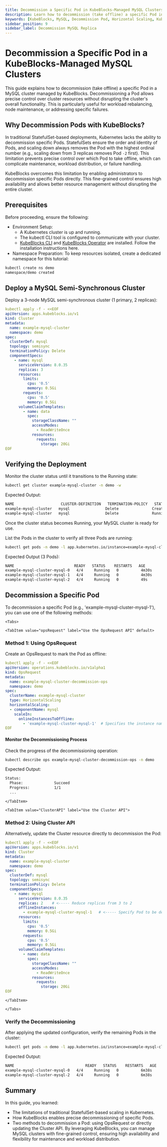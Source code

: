 ```yaml
---
title: Decommission a Specific Pod in KubeBlocks-Managed MySQL Clusters
description: Learn how to decommission (take offline) a specific Pod in a MySQL cluster managed by KubeBlocks.
keywords: [KubeBlocks, MySQL, Decommission Pod, Horizontal Scaling, Kubernetes]
sidebar_position: 9
sidebar_label: Decommission MySQL Replica
---
```





# Decommission a Specific Pod in a KubeBlocks-Managed MySQL Clusters

This guide explains how to decommission (take offline) a specific Pod in a MySQL cluster managed by KubeBlocks. Decommissioning a Pod allows precise control over cluster resources without disrupting the cluster's overall functionality. This is particularly useful for workload rebalancing, node maintenance, or addressing specific failures.

## Why Decommission Pods with KubeBlocks?

In traditional StatefulSet-based deployments, Kubernetes lacks the ability to decommission specific Pods. StatefulSets ensure the order and identity of Pods, and scaling down always removes the Pod with the highest ordinal number (e.g., scaling down from 3 replicas removes Pod `-2` first). This limitation prevents precise control over which Pod to take offline, which can complicate maintenance, workload distribution, or failure handling.

KubeBlocks overcomes this limitation by enabling administrators to decommission specific Pods directly. This fine-grained control ensures high availability and allows better resource management without disrupting the entire cluster.

## Prerequisites

Before proceeding, ensure the following:
- Environment Setup:
    - A Kubernetes cluster is up and running.
    - The kubectl CLI tool is configured to communicate with your cluster.
    - [KubeBlocks CLI](../../user_docs/references/install-kbcli) and [KubeBlocks Operator](../../user_docs/overview/install-kubeblocks) are installed. Follow the installation instructions here.
- Namespace Preparation: To keep resources isolated, create a dedicated namespace for this tutorial:

```bash
kubectl create ns demo
namespace/demo created
```

## Deploy a MySQL Semi-Synchronous Cluster

Deploy a 3-node MySQL semi-synchronous cluster (1 primary, 2 replicas):

```yaml
kubectl apply -f - <<EOF
apiVersion: apps.kubeblocks.io/v1
kind: Cluster
metadata:
  name: example-mysql-cluster
  namespace: demo
spec:
  clusterDef: mysql
  topology: semisync
  terminationPolicy: Delete
  componentSpecs:
    - name: mysql
      serviceVersion: 8.0.35
      replicas: 3
      resources:
        limits:
          cpu: '0.5'
          memory: 0.5Gi
        requests:
          cpu: '0.5'
          memory: 0.5Gi
      volumeClaimTemplates:
        - name: data
          spec:
            storageClassName: ""
            accessModes:
              - ReadWriteOnce
            resources:
              requests:
                storage: 20Gi
EOF
```

## Verifying the Deployment

Monitor the cluster status until it transitions to the Running state:
```bash
kubectl get cluster example-mysql-cluster -n demo -w
```
Expected Output:
```bash
NAME                     CLUSTER-DEFINITION   TERMINATION-POLICY   STATUS    AGE
example-mysql-cluster   mysql                Delete               Creating   8s
example-mysql-cluster   mysql                Delete               Running    2m41s
```
Once the cluster status becomes Running, your MySQL cluster is ready for use.


List the Pods in the cluster to verify all three Pods are running:
```bash
kubectl get pods -n demo -l app.kubernetes.io/instance=example-mysql-cluster
```

Expected Output (3 Pods):
```bash
NAME                           READY   STATUS    RESTARTS   AGE
example-mysql-cluster-mysql-0   4/4     Running   0          4m30s
example-mysql-cluster-mysql-1   4/4     Running   0          4m30s
example-mysql-cluster-mysql-2   4/4     Running   0          49s
```


## Decommission a Specific Pod

To decommission a specific Pod (e.g., 'example-mysql-cluster-mysql-1'), you can use one of the following methods:

    <Tabs>

    <TabItem value="opsRequest" label="Use the OpsRequest API" default>

### Method 1: Using OpsRequest
Create an OpsRequest to mark the Pod as offline:

```yaml
kubectl apply -f - <<EOF
apiVersion: operations.kubeblocks.io/v1alpha1
kind: OpsRequest
metadata:
  name: example-mysql-cluster-decommission-ops
  namespace: demo
spec:
  clusterName: example-mysql-cluster
  type: HorizontalScaling
  horizontalScaling:
  - componentName: mysql
    scaleIn:
      onlineInstancesToOffline:
        - 'example-mysql-cluster-mysql-1'  # Specifies the instance names that need to be taken offline
EOF
```

#### Monitor the Decommissioning Process
Check the progress of the decommissioning operation:

```bash
kubectl describe ops example-mysql-cluster-decommission-ops -n demo
```
Expected Output:

```bash
Status:
  Phase:              Succeed
  Progress:           1/1
  ...
```

    </TabItem>

    <TabItem value="ClusterAPI" label="Use the Cluster API">

### Method 2: Using Cluster API
Alternatively, update the Cluster resource directly to decommission the Pod:

```yaml
kubectl apply -f - <<EOF
apiVersion: apps.kubeblocks.io/v1
kind: Cluster
metadata:
  name: example-mysql-cluster
  namespace: demo
spec:
  clusterDef: mysql
  topology: semisync
  terminationPolicy: Delete
  componentSpecs:
    - name: mysql
      serviceVersion: 8.0.35
      replicas: 2    # <----- Reduce replicas from 3 to 2
      offlineInstances:
        - example-mysql-cluster-mysql-1   # <----- Specify Pod to be decommissioned
      resources:
        limits:
          cpu: '0.5'
          memory: 0.5Gi
        requests:
          cpu: '0.5'
          memory: 0.5Gi
      volumeClaimTemplates:
        - name: data
          spec:
            storageClassName: ""
            accessModes:
              - ReadWriteOnce
            resources:
              requests:
                storage: 20Gi
EOF
```
    </TabItem>

    </Tabs>

### Verify the Decommissioning

After applying the updated configuration, verify the remaining Pods in the cluster:
```bash
kubectl get pods -n demo -l app.kubernetes.io/instance=example-mysql-cluster
```

Expected Output:
```bash
NAME                                READY   STATUS    RESTARTS   AGE
example-mysql-cluster-mysql-0   4/4     Running   0          6m38s
example-mysql-cluster-mysql-2   4/4     Running   0          6m38s
```

## Summary
In this guide, you learned:
- The limitations of traditional StatefulSet-based scaling in Kubernetes.
- How KubeBlocks enables precise decommissioning of specific Pods.
- Two methods to decommission a Pod: using OpsRequest or directly updating the Cluster API.
By leveraging KubeBlocks, you can manage MySQL clusters with fine-grained control, ensuring high availability and flexibility for maintenance and workload distribution.